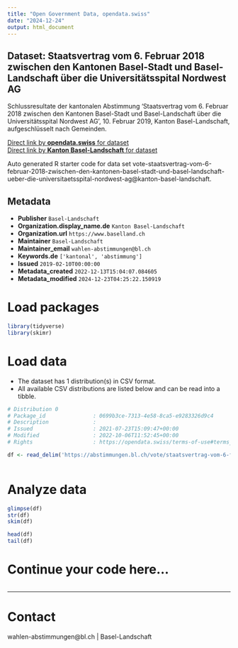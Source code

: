 ```yaml
---
title: "Open Government Data, opendata.swiss"
date: "2024-12-24"
output: html_document
---
```


## Dataset: Staatsvertrag vom 6. Februar 2018 zwischen den Kantonen Basel-Stadt und Basel-Landschaft über die Universitätsspital Nordwest AG

Schlussresultate der kantonalen Abstimmung 'Staatsvertrag vom 6. Februar 2018 zwischen den Kantonen Basel-Stadt und Basel-Landschaft über die Universitätsspital Nordwest AG	', 10. Februar 2019, Kanton Basel-Landschaft, aufgeschlüsselt nach Gemeinden.

[Direct link by **opendata.swiss** for dataset](https://opendata.swiss/de/dataset/staatsvertrag-vom-6-februar-2018-zwischen-den-kantonen-basel-stadt-und-basel-landschaft-uber-di)<br>
[Direct link by **Kanton Basel-Landschaft** for dataset](https://abstimmungen.bl.ch/vote/staatsvertrag-vom-6-februar-2018-zwischen-den-kantonen-basel-stadt-und-basel-landschaft-ueber-die-universitaetsspital-nordwest-ag/data)

Auto generated R starter code for data set vote-staatsvertrag-vom-6-februar-2018-zwischen-den-kantonen-basel-stadt-und-basel-landschaft-ueber-die-universitaetsspital-nordwest-ag@kanton-basel-landschaft.

## Metadata

- **Publisher** `Basel-Landschaft`
- **Organization.display_name.de** `Kanton Basel-Landschaft`
- **Organization.url** `https://www.baselland.ch`
- **Maintainer** `Basel-Landschaft`
- **Maintainer_email** `wahlen-abstimmungen@bl.ch`
- **Keywords.de** `['kantonal', 'abstimmung']`
- **Issued** `2019-02-10T00:00:00`
- **Metadata_created** `2022-12-13T15:04:07.084605`
- **Metadata_modified** `2024-12-23T04:25:22.150919`


# Load packages

```r

library(tidyverse)
library(skimr)

```

# Load data

-   The dataset has 1 distribution(s) in CSV format.
-   All available CSV distributions are listed below and can be read into a tibble.

```r

# Distribution 0
# Package_id               : 0699b3ce-7313-4e58-8ca5-e9283326d9c4
# Description              : 
# Issued                   : 2021-07-23T15:09:47+00:00
# Modified                 : 2022-10-06T11:52:45+00:00
# Rights                   : https://opendata.swiss/terms-of-use#terms_by

df <- read_delim('https://abstimmungen.bl.ch/vote/staatsvertrag-vom-6-februar-2018-zwischen-den-kantonen-basel-stadt-und-basel-landschaft-ueber-die-universitaetsspital-nordwest-ag/data-csv')



```

# Analyze data

```r

glimpse(df)
str(df)
skim(df)

head(df)
tail(df)

```

# Continue your code here...

```r

```

------------------------------------------------------------------------

# Contact

wahlen-abstimmungen@bl.ch | Basel-Landschaft

